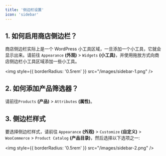 ```yaml
---
title: '侧边栏设置'
icon: 'sidebar'
---
```


## 1. 如何启用商店侧边栏？

商店侧边栏实际上是一个 WordPress 小工具区域，一旦添加一个小工具，它就会显示出来。请前往 `Appearance` **(外观)** > `Widgets` **(小工具)**，并使用拖放方式向商店侧边栏小工具区域添加一些小工具。

<img
  style={{ borderRadius: '0.5rem' }}
  src="/images/sidebar-1.png"
/>

## 2. 如何添加产品筛选器？

请前往`Products` **(产品)** > `Attributes` **(属性)**。

## 3. 侧边栏样式

要选择侧边栏样式，请前往 `Appearance` **(外观)** > `Customize` **(自定义)** > `WooCommerce` > `Product Catalog` **(产品目录)**，然后选择以下选项之一:

<img
  style={{ borderRadius: '0.5rem' }}
  src="/images/sidebar-2.png"
/>
